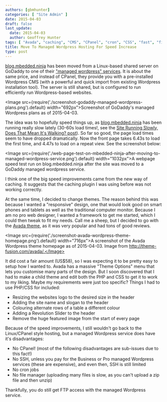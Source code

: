 ```yaml
---
authors: [gbmhunter]
categories: [ "Site Admin" ]
date: 2015-04-03
draft: false
last_update:
  date: 2015-04-03
  author: Geoffrey Hunter
tags: [ "Avada", "caching", "CMS", "CPanel", "cron", "CSS", "fast", "file manager", "FTP", "GoDaddy", "HTML", "Linux", "managed", "performance", "PHP", "slow", "speed", "ssh", "theme", "website", "Wordpress" ]
title: Move To Managed Wordpress Hosting For Speed Increase
type: post
---
```


[blog.mbedded.ninja](/) has been moved from a Linux-based shared server on GoDaddy to one of their ["managed wordpress" services](https://support.godaddy.com/help/article/8926/what-is-managed-wordpress). It is about the same price, and instead of CPanel, they provide you with a pre-installed Wordpress CMS (with a powerful and quick import from existing Wordpress installation tool). The server is still shared, but is configured to run efficiently run Wordpress-based websites.

<Image src={require('./screenshot-godaddy-managed-wordpress-plans.png').default} width="692px">Screenshot of GoDaddy's managed Wordpress plans as of 2015-04-03.</Image>

The idea was to hopefully speed things up, as [blog.mbedded.ninja](/) has been running really slow lately (30-60s load times!, see the [Site Running Slowly, Does That Mean It's Walking? post](/updates/2015/03/15/site-running-slowly-does-that-mean-its-walking)). So far so good, the page load times seem to have dropped dramatically. Now the front page takes 6.43s to load the first time, and 4.47s to load on a repeat view. See the screenshot below:

<Image src={require('./web-page-test-on-mbedded-ninja-after-moving-to-managed-wordpress-service.png').default} width="1032px">A webpage speed test run on blog.mbedded.ninja after the site was moved to a GoDaddy managed wordpress service.</Image>

I think one of the big speed improvements came from the new way of caching. It suggests that the caching plugin I was using before was not working correctly.

At the same time, I decided to change themes. The reason behind this was because I wanted a "responsive" design, one that would look good on smart phones and tablets as well as the traditional computer monitor. Because I am no pro web designer, I wanted a framework to get me started, which I could then tweak to fit my needs. Call me a sheep, but I decided to go with the [Avada theme](http://themeforest.net/item/avada-responsive-multipurpose-theme/2833226), as it was very popular and had tons of good reviews.

<Image src={require('./screenshot-avada-wordpress-theme-homepage.png').default} width="716px">A screenshot of the Avada Wordpress theme homepage as of 2015-04-03. Image from http://theme-fusion.com/avada/.</Image>

It did cost a fair amount (US$58), so I was expecting it to be pretty easy to setup how I wanted to. Avada has a massive "Theme Options" menu that lets you customise many parts of the design. But I soon discovered that I had to make a child theme and edit both the PHP and CSS to get it to work to my liking. Maybe my requirements were just too specific? Things I had to use PHP/CSS for included:

* Resizing the websites logo to the desired size in the header
* Adding the site name and slogan to the header
* Colouring alternate rows of a table a different colour
* Adding a Revolution Slider to the header
* Remove the huge featured image from the start of every page

Because of the speed improvements, I still wouldn't go back to the Linux/CPanel style hosting, but a managed Wordpress service does have it's disadvantages:

* No CPanel! (most of the following disadvantages are sub-issues due to this fact!)
* No SSH, unless you pay for the Business or Pro managed Wordpress services (these are expensive), and even then, SSH is still limited
* No cron jobs
* No file manager (uploading many files is slow, as you can't upload a zip file and then unzip)

Thankfully, you do still get FTP access with the managed Wordpress service.
